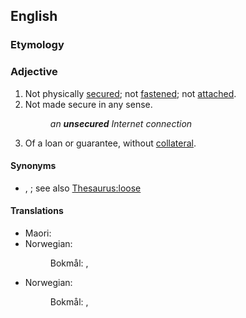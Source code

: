 ==English==

===Etymology===
{{prefix|un|secured|lang=en}}

===Adjective===
{{en-adj|-}}

# Not physically [[secured]]; not [[fastened]]; not [[attached]].
# Not made secure in any sense.
#: ''an '''unsecured''' Internet connection''
# Of a loan or guarantee, without [[collateral]].

====Synonyms====
* {{sense|not secured}} {{l|en|free}}, {{l|en|loose}}; see also [[Thesaurus:loose]]

====Translations====
{{trans-top|not secured}}
* Maori: {{t|mi|mātangatanga}}
* Norwegian:
*: Bokmål: {{t|nb|usikret}}, {{t|nb|usikra}}
{{trans-mid}}
{{trans-bottom}}

{{trans-top|without collateral}}
* Norwegian:
*: Bokmål: {{t|nb|usikret}}, {{t|nb|usikra}}
{{trans-mid}}
{{trans-bottom}}